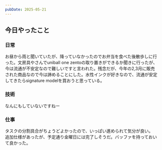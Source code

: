 ```yaml
---
pubDate: 2025-05-21
---
```



## 今日やったこと

### 日常

お昼から雨と聞いていたが、降っていなかったのでお弁当を食べた後散歩しに行った。文房具やさんでuniball one zentoの取り置きができるか聞きに行ったが、今は流通が不安定なので難しいですと言われた。残念だが、今年の2,3月に販売された商品なので今は諦めることにした。水性インクが好きなので、流通が安定してきたらsignature modelを買おうと思っている。


### 技術

なんにもしていないですねー

### 仕事

タスクの分割具合がちょうどよかったので、いっぱい進められて気分が良い。
追加仕様があったが、予定通り金曜日には完了しそうだ。バッファを持っておいて良かった。
